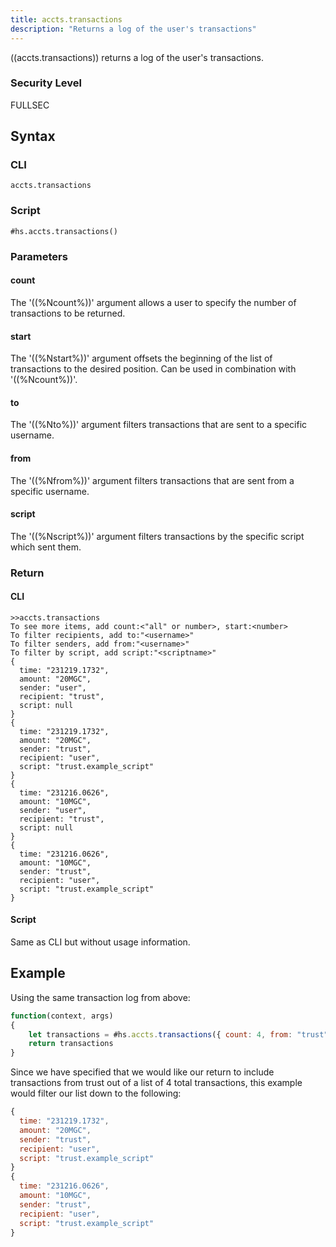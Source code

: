 ```yaml
---
title: accts.transactions
description: "Returns a log of the user's transactions"
---
```


((accts.transactions)) returns a log of the user's transactions.

### Security Level

FULLSEC

## Syntax

### CLI

```
accts.transactions
```

### Script

```
#hs.accts.transactions()
```

### Parameters

#### count

The '((%Ncount%))' argument allows a user to specify the number of transactions to be returned.

#### start

The '((%Nstart%))' argument offsets the beginning of the list of transactions to the desired position. Can be used in combination with '((%Ncount%))'.

#### to

The '((%Nto%))' argument filters transactions that are sent to a specific username.

#### from

The '((%Nfrom%))' argument filters transactions that are sent from a specific username.

#### script

The '((%Nscript%))' argument filters transactions by the specific script which sent them.

### Return

#### CLI

```
>>accts.transactions
To see more items, add count:<"all" or number>, start:<number>
To filter recipients, add to:"<username>"
To filter senders, add from:"<username>"
To filter by script, add script:"<scriptname>"
{
  time: "231219.1732",
  amount: "20MGC",
  sender: "user",
  recipient: "trust",
  script: null
}
{
  time: "231219.1732",
  amount: "20MGC",
  sender: "trust",
  recipient: "user",
  script: "trust.example_script"
}
{
  time: "231216.0626",
  amount: "10MGC",
  sender: "user",
  recipient: "trust",
  script: null
}
{
  time: "231216.0626",
  amount: "10MGC",
  sender: "trust",
  recipient: "user",
  script: "trust.example_script"
}
```

#### Script

Same as CLI but without usage information.

## Example

Using the same transaction log from above:

```js
function(context, args)
{
	let transactions = #hs.accts.transactions({ count: 4, from: "trust" })
	return transactions
}
```

Since we have specified that we would like our return to include transactions from trust out of a list of 4 total transactions, this example would filter our list down to the following:

```js
{
  time: "231219.1732",
  amount: "20MGC",
  sender: "trust",
  recipient: "user",
  script: "trust.example_script"
}
{
  time: "231216.0626",
  amount: "10MGC",
  sender: "trust",
  recipient: "user",
  script: "trust.example_script"
}
```
